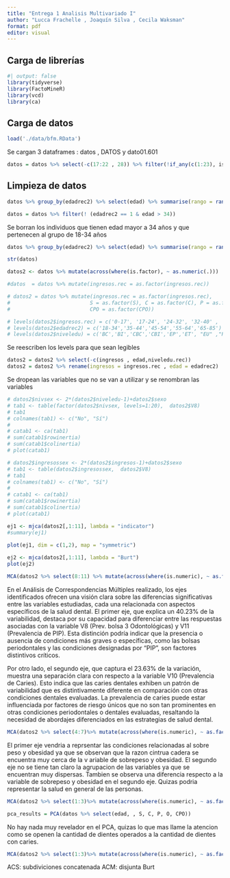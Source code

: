 ```yaml
---
title: "Entrega 1 Analisis Multivariado I"
author: "Lucca Frachelle , Joaquín Silva , Cecila Waksman"
format: pdf
editor: visual
---
```


## Carga de librerías

```r
#| output: false
library(tidyverse)
library(FactoMineR)
library(vcd)
library(ca)
```

## Carga de datos

```r
load('./data/bfm.RData')
```

Se cargan 3 dataframes : datos , DATOS y dato01.601

```r
datos = datos %>% select(-c(17:22 , 28)) %>% filter(!if_any(c(1:23), is.na))
```

## Limpieza de datos

```r
datos %>% group_by(edadrec2) %>% select(edad) %>% summarise(rango = range(edad))

```

```r
datos = datos %>% filter(! (edadrec2 == 1 & edad > 34))
```

Se borran los individuos que tienen edad mayor a 34 años y que pertenecen al grupo de 18-34 años

```r
datos %>% group_by(edadrec2) %>% select(edad) %>% summarise(rango = range(edad))
```

```r
str(datos)
```

```r
datos2 <- datos %>% mutate(across(where(is.factor), ~ as.numeric(.)))
```

```r
#datos  = datos %>% mutate(ingresos.rec = as.factor(ingresos.rec))
```

```r
# datos2 = datos %>% mutate(ingresos.rec = as.factor(ingresos.rec),
#                          S = as.factor(S), C = as.factor(C), P = as.factor(P), O = as.factor(O),
#                          CPO = as.factor(CPO))
```

```r
# levels(datos2$ingresos.rec) = c('0-17', '17-24', '24-32', '32-40' , '40+' , 'NS/NC')
# levels(datos2$edadrec2) = c('18-34','35-44','45-54','55-64','65-85')
# levels(datos2$niveledu) = c('BC','BI','CBC','CBI','EP','ET', "EU" ,"PC" ,"PI" ,"SEF")

```

Se reescriben los levels para que sean legibles

```r
datos2 = datos2 %>% select(-c(ingresos , edad,niveledu.rec))
datos2 = datos2 %>% rename(ingresos = ingresos.rec , edad = edadrec2)
```

Se dropean las variables que no se van a utilizar y se renombran las variables



```r
# datos2$nivsex <- 2*(datos2$niveledu-1)+datos2$sexo
# tab1 <- table(factor(datos2$nivsex, levels=1:20),  datos2$V8)
# tab1
# colnames(tab1) <- c("No", "Sí")
# 
# catab1 <- ca(tab1)
# sum(catab1$rowinertia)
# sum(catab1$colinertia)
# plot(catab1)
```
```r
# datos2$ingresossex <- 2*(datos2$ingresos-1)+datos2$sexo
# tab1 <- table(datos2$ingresossex,  datos2$V8)
# tab1
# colnames(tab1) <- c("No", "Sí")
# 
# catab1 <- ca(tab1)
# sum(catab1$rowinertia)
# sum(catab1$colinertia)
# plot(catab1)
```

```r
ej1 <- mjca(datos2[,1:11], lambda = "indicator")
#summary(ej1)

plot(ej1, dim = c(1,2), map = "symmetric")
     
ej2 <- mjca(datos2[,1:11], lambda = "Burt")
plot(ej2)

```



```r
MCA(datos2 %>% select(8:11) %>% mutate(across(where(is.numeric), ~ as.factor(.))))
```
En el Análisis de Correspondencias Múltiples realizado, los ejes identificados ofrecen una visión clara sobre las diferencias significativas entre las variables estudiadas, cada una relacionada con aspectos específicos de la salud dental. El primer eje, que explica un 40.23% de la variabilidad, destaca por su capacidad para diferenciar entre las respuestas asociadas con la variable V8 (Prev. bolsa 3 Odontológicas) y V11 (Prevalencia de PIP). Esta distinción podría indicar que la presencia o ausencia de condiciones más graves o específicas, como las bolsas periodontales y las condiciones designadas por "PIP", son factores distintivos críticos.

Por otro lado, el segundo eje, que captura el 23.63% de la variación, muestra una separación clara con respecto a la variable V10 (Prevalencia de Caries). Esto indica que las caries dentales exhiben un patrón de variabilidad que es distintivamente diferente en comparación con otras condiciones dentales evaluadas. La prevalencia de caries puede estar influenciada por factores de riesgo únicos que no son tan prominentes en otras condiciones periodontales o dentales evaluadas, resaltando la necesidad de abordajes diferenciados en las estrategias de salud dental.


```r
MCA(datos2 %>% select(4:7)%>% mutate(across(where(is.numeric), ~ as.factor(.))))
```

El primer eje vendria a reprsentar las condiciones relacionadas al sobre peso y obesidad ya que se observan que la razon cintrua cadera se encuentra muy cerca de la v ariable de sobrepeso y obesidad. El segundo eje no se tiene tan claro la agrupacion de las variables ya que se encuentran muy dispersas. Tambien se observa una diferencia respecto a la variable de sobrepeso y obesidad en el segundo eje. Quizas podria representar la salud en general de las personas.

```r
MCA(datos2 %>% select(1:3)%>% mutate(across(where(is.numeric), ~ as.factor(.))))
```

```r
pca_results = PCA(datos %>% select(edad, , S, C, P, O, CPO))
```
No hay nada muy revelador en el PCA, quizas lo que mas llame la atencion como se openen la cantidad de dientes operados a la cantidad de dientes con caries.

```r
MCA(datos2 %>% select(1:3)%>% mutate(across(where(is.numeric), ~ as.factor(.))))
```

ACS:
subdiviciones
concatenada
ACM:
disjunta
Burt
